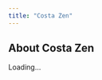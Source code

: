```yaml
---
title: "Costa Zen"
---
```


## About Costa Zen

<div id="centerInfo">Loading...</div>

<script>
const centerId = "costa-zen";

Promise.all([
  fetch("../data/centers.json").then(res => res.json()),
  fetch("../data/professors.json").then(res => res.json())
])
.then(([centers, professors]) => {
  const center = centers.find(c => c.id === centerId);
  if (!center) {
    document.getElementById("centerInfo").innerHTML = "<p>Center not found.</p>";
    return;
  }

  const profData = center.professors.map(pid => 
    professors.find(p => p.id === pid)
  ).filter(p => p);

  document.getElementById("centerInfo").innerHTML = `
    <p>Welcome to ${center.name} in ${center.city}.</p>

    <h3>Styles Offered</h3>
    <ul>${center.styles.map(s => `<li>${s}</li>`).join("")}</ul>

    <h3>Languages Spoken</h3>
    <ul>${center.languages.map(l => `<li>${l}</li>`).join("")}</ul>

    <h3>Professors</h3>
    <ul>
      ${profData.map(p => 
        `<li><a href="../professors/${p.id.toLowerCase().replace(/\\s+/g,'-')}.html">${p.name}</a></li>`
      ).join("")}
    </ul>
  `;
})
.catch(err => {
  console.error(err);
  document.getElementById("centerInfo").innerHTML = "<p>Error loading data.</p>";
});
</script>
